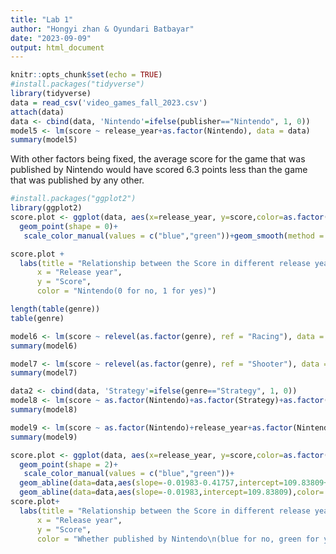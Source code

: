 ```yaml
---
title: "Lab 1"
author: "Hongyi zhan & Oyundari Batbayar"
date: "2023-09-09"
output: html_document
---
```


```r
knitr::opts_chunk$set(echo = TRUE)
#install.packages("tidyverse")
library(tidyverse)
data = read_csv('video_games_fall_2023.csv')
attach(data)
data <- cbind(data, 'Nintendo'=ifelse(publisher=="Nintendo", 1, 0))
model5 <- lm(score ~ release_year+as.factor(Nintendo), data = data)
summary(model5)
```

With other factors being fixed, the average score for the game that was published by Nintendo would have scored 6.3 points less than the game that was published by any other.

```r
#install.packages("ggplot2")
library(ggplot2)
score.plot <- ggplot(data, aes(x=release_year, y=score,color=as.factor(Nintendo))) +
  geom_point(shape = 0)+
   scale_color_manual(values = c("blue","green"))+geom_smooth(method = lm,se=FALSE,linewidth=2,linetype=2) 

score.plot +
  labs(title = "Relationship between the Score in different release year \n for publish by Nintendo and others",
      x = "Release year",
      y = "Score",
      color = "Nintendo(0 for no, 1 for yes)")
```


```r
length(table(genre))
table(genre)
```

```r
model6 <- lm(score ~ relevel(as.factor(genre), ref = "Racing"), data = data)
summary(model6)
```

```r
model7 <- lm(score ~ relevel(as.factor(genre), ref = "Shooter"), data = data)
summary(model7)
```

```r
data2 <- cbind(data, 'Strategy'=ifelse(genre=="Strategy", 1, 0))
model8 <- lm(score ~ as.factor(Nintendo)+as.factor(Strategy)+as.factor(Nintendo)*as.factor(Strategy), data = data2)
summary(model8)
```

```r
model9 <- lm(score ~ as.factor(Nintendo)+release_year+as.factor(Nintendo)*release_year, data = data)
summary(model9)

score.plot <- ggplot(data, aes(x=release_year, y=score,color=as.factor(Nintendo))) +
  geom_point(shape = 2)+
   scale_color_manual(values = c("blue","green"))+
  geom_abline(data=data,aes(slope=-0.01983-0.41757,intercept=109.83809+844.70328),color='green',linewidth=2,linetype=2)+
  geom_abline(data=data,aes(slope=-0.01983,intercept=109.83809),color='blue',linewidth=2,linetype=2)
score.plot+ 
  labs(title = "Relationship between the Score in different release year \nfor publish by Nintendo and others",
      x = "Release year",
      y = "Score",
      color = "Whether published by Nintendo\n(blue for no, green for yes)")
```
```r

```
